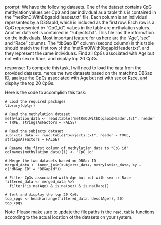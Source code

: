 prompt:
We have the following datasets. One of the dataset contains CpG methylation values per CpG and per individual as a table this is contained in the “metRmOlWithDbgapIdHeader.txt” file. Each column is an individual represented by a DBGapId, which is included as the first row. Each row is a CpG represented by "CpG_id", values in the table are methylation values. Another data set is contained in “subjects.txt”. This file has the information on the individuals. Most important feature for us here are the "Age","sex" and "Race" columns. The "dbGap ID" column (second column) in this table should match the first row of the "metRmOlWithDbgapIdHeader.txt", and they represent the same individuals. Find all CpGs associated with Age but not with sex or Race, and display top 20 CpGs.

response:
To complete this task, I will need to load the data from the provided datasets, merge the two datasets based on the matching DBGap ID, analyze the CpGs associated with Age but not with sex or Race, and display the top 20 CpGs.

Here is the code to accomplish this task:

```
# Load the required packages
library(dplyr)

# Read the methylation dataset
methylation_data <- read.table("metRmOlWithDbgapIdHeader.txt", header = TRUE, stringsAsFactors = FALSE)

# Read the subjects dataset
subjects_data <- read.table("subjects.txt", header = TRUE, stringsAsFactors = FALSE)

# Rename the first column of methylation_data to "CpG_id"
colnames(methylation_data)[1] <- "CpG_id"

# Merge the two datasets based on DBGap ID
merged_data <- inner_join(subjects_data, methylation_data, by = c("dbGap ID" = "DBGapId"))

# Filter CpGs associated with Age but not with sex or Race
filtered_data <- merged_data %>%
  filter(!is.na(Age) & is.na(sex) & is.na(Race))

# Sort and display the top 20 CpGs
top_cpgs <- head(arrange(filtered_data, desc(Age)), 20)
top_cpgs
```

Note: Please make sure to update the file paths in the `read.table` functions according to the actual location of the datasets on your system.

